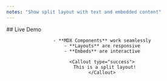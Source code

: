 ```yaml
---
notes: "Show split layout with text and embedded content"
---
```


<Grid cols={2} gap="xl" align="center">
  <Block>
    ## Live Demo
    
    - **MDX Components** work seamlessly
    - **Layouts** are responsive
    - **Embeds** are interactive
    
    <Callout type="success">
      This is a split layout!
    </Callout>
  </Block>
  
  <Block>
    <YouTube id="dQw4w9WgXcQ" />
  </Block>
</Grid>
